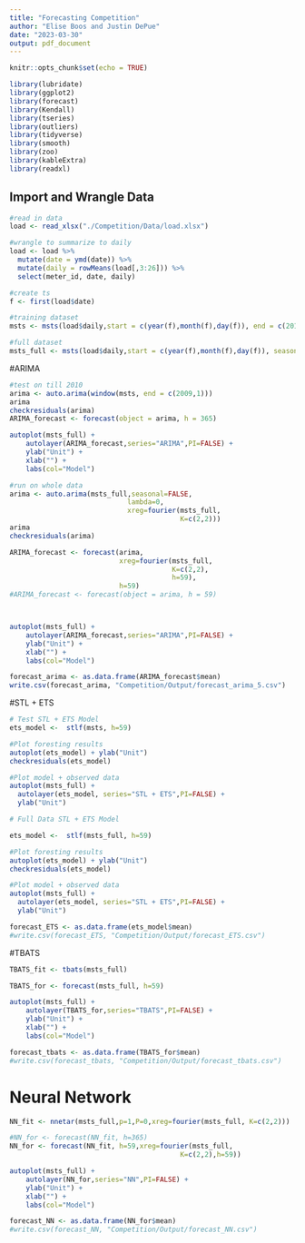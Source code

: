 ```yaml
---
title: "Forecasting Competition"
author: "Elise Boos and Justin DePue"
date: "2023-03-30"
output: pdf_document
---
```


```r
knitr::opts_chunk$set(echo = TRUE)
```

```r
library(lubridate)
library(ggplot2)
library(forecast)  
library(Kendall)
library(tseries)
library(outliers)
library(tidyverse)
library(smooth)
library(zoo)
library(kableExtra)
library(readxl)
```

## Import and Wrangle Data

```r
#read in data
load <- read_xlsx("./Competition/Data/load.xlsx")

#wrangle to summarize to daily 
load <- load %>% 
  mutate(date = ymd(date)) %>% 
  mutate(daily = rowMeans(load[,3:26])) %>%
  select(meter_id, date, daily)

#create ts 
f <- first(load$date)

#training dataset
msts <- msts(load$daily,start = c(year(f),month(f),day(f)), end = c(2010,1,1), seasonal.periods =c(7,365.25))

#full dataset 
msts_full <- msts(load$daily,start = c(year(f),month(f),day(f)), seasonal.periods =c(7,365.25))
```


#ARIMA

```r
#test on till 2010
arima <- auto.arima(window(msts, end = c(2009,1)))
arima
checkresiduals(arima)
ARIMA_forecast <- forecast(object = arima, h = 365)

autoplot(msts_full) +
    autolayer(ARIMA_forecast,series="ARIMA",PI=FALSE) +
    ylab("Unit") +
    xlab("") +
    labs(col="Model")

```


```r
#run on whole data
arima <- auto.arima(msts_full,seasonal=FALSE, 
                             lambda=0,
                             xreg=fourier(msts_full, 
                                          K=c(2,2)))
arima
checkresiduals(arima)

ARIMA_forecast <- forecast(arima,
                           xreg=fourier(msts_full,
                                        K=c(2,2),
                                        h=59),
                           h=59) 
#ARIMA_forecast <- forecast(object = arima, h = 59)



autoplot(msts_full) +
    autolayer(ARIMA_forecast,series="ARIMA",PI=FALSE) +
    ylab("Unit") +
    xlab("") +
    labs(col="Model")

forecast_arima <- as.data.frame(ARIMA_forecast$mean)
write.csv(forecast_arima, "Competition/Output/forecast_arima_5.csv")
```

#STL + ETS

```r

# Test STL + ETS Model
ets_model <-  stlf(msts, h=59)

#Plot foresting results
autoplot(ets_model) + ylab("Unit")
checkresiduals(ets_model)

#Plot model + observed data
autoplot(msts_full) +
  autolayer(ets_model, series="STL + ETS",PI=FALSE) +
  ylab("Unit")

```

```r
# Full Data STL + ETS Model

ets_model <-  stlf(msts_full, h=59)

#Plot foresting results
autoplot(ets_model) + ylab("Unit")
checkresiduals(ets_model)

#Plot model + observed data
autoplot(msts_full) +
  autolayer(ets_model, series="STL + ETS",PI=FALSE) +
  ylab("Unit")

forecast_ETS <- as.data.frame(ets_model$mean)
#write.csv(forecast_ETS, "Competition/Output/forecast_ETS.csv")
```

#TBATS

```r
TBATS_fit <- tbats(msts_full)

TBATS_for <- forecast(msts_full, h=59)

autoplot(msts_full) +
    autolayer(TBATS_for,series="TBATS",PI=FALSE) +
    ylab("Unit") +
    xlab("") +
    labs(col="Model")

forecast_tbats <- as.data.frame(TBATS_for$mean)
#write.csv(forecast_tbats, "Competition/Output/forecast_tbats.csv")
```

# Neural Network 
```r
NN_fit <- nnetar(msts_full,p=1,P=0,xreg=fourier(msts_full, K=c(2,2)))

#NN_for <- forecast(NN_fit, h=365) 
NN_for <- forecast(NN_fit, h=59,xreg=fourier(msts_full, 
                                          K=c(2,2),h=59))

autoplot(msts_full) +
    autolayer(NN_for,series="NN",PI=FALSE) +
    ylab("Unit") +
    xlab("") +
    labs(col="Model")

forecast_NN <- as.data.frame(NN_for$mean)
#write.csv(forecast_NN, "Competition/Output/forecast_NN.csv")
```

